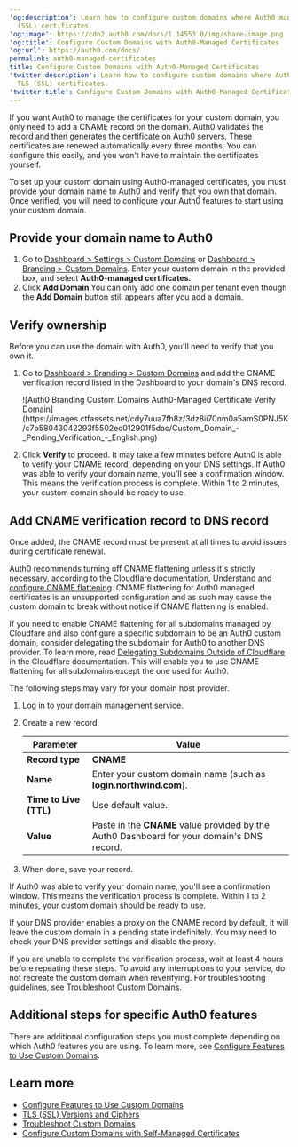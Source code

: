 ---
'og:description': Learn how to configure custom domains where Auth0 manages the TLS
  (SSL) certificates.
'og:image': https://cdn2.auth0.com/docs/1.14553.0/img/share-image.png
'og:title': Configure Custom Domains with Auth0-Managed Certificates
'og:url': https://auth0.com/docs/
permalink: auth0-managed-certificates
title: Configure Custom Domains with Auth0-Managed Certificates
'twitter:description': Learn how to configure custom domains where Auth0 manages the
  TLS (SSL) certificates.
'twitter:title': Configure Custom Domains with Auth0-Managed Certificates
---
If you want Auth0 to manage the certificates for your <Tooltip tip="Custom Domain: Third-party domain with a specialized, or vanity, name." cta="View Glossary" href="/docs/glossary?term=custom+domain">custom domain</Tooltip>, you only need to add a CNAME record on the domain. Auth0 validates the record and then generates the certificate on Auth0 servers. These certificates are renewed automatically every three months. You can configure this easily, and you won't have to maintain the certificates yourself.

To set up your custom domain using Auth0-managed certificates, you must provide your domain name to Auth0 and verify that you own that domain. Once verified, you will need to configure your Auth0 features to start using your custom domain.

## Provide your domain name to Auth0

1. Go to [Dashboard > Settings > Custom Domains](https://manage.auth0.com/#/tenant/custom_domains) or [Dashboard > Branding > Custom Domains](https://manage.auth0.com/#/custom_domains). Enter your custom domain in the provided box, and select **Auth0-managed certificates.**
2. Click **Add Domain**.You can only add one domain per tenant even though the **Add Domain** button still appears after you add a domain.

## Verify ownership

Before you can use the domain with Auth0, you'll need to verify that you own it.

1. Go to [Dashboard > Branding > Custom Domains](https://manage.auth0.com/#/branding/custom_domains) and add the CNAME verification record listed in the Dashboard to your domain's DNS record.

   <Frame>![Auth0 Branding Custom Domains Auth0-Managed Certificate Verify Domain](https://images.ctfassets.net/cdy7uua7fh8z/3dz8ii70nm0a5amS0PNJ5K/c7b58043042293f5502ec012901f5dac/Custom_Domain_-_Pending_Verification_-_English.png)</Frame>
2. Click **Verify** to proceed.
   It may take a few minutes before Auth0 is able to verify your CNAME record, depending on your DNS settings. If Auth0 was able to verify your domain name, you'll see a confirmation window. This means the verification process is complete. Within 1 to 2 minutes, your custom domain should be ready to use.

## Add CNAME verification record to DNS record

Once added, the CNAME record must be present at all times to avoid issues during certificate renewal.

<Callout icon="file-lines" color="#0EA5E9" iconType="regular">

Auth0 recommends turning off CNAME flattening unless it's strictly necessary, according to the Cloudflare documentation, [Understand and configure CNAME flattening](https://support.cloudflare.com/hc/en-us/articles/200169056-Understand-and-configure-CNAME-Flattening). CNAME flattening for Auth0 managed certificates is an unsupported configuration and as such may cause the custom domain to break without notice if CNAME flattening is enabled.

</Callout>

If you need to enable CNAME flattening for all subdomains managed by Cloudfare and also configure a specific subdomain to be an Auth0 custom domain, consider delegating the subdomain for Auth0 to another DNS provider. To learn more, read [Delegating Subdomains Outside of Cloudflare](https://support.cloudflare.com/hc/en-us/articles/360021357131-Delegating-Subdomains-Outside-of-Cloudflare) in the Cloudflare documentation. This will enable you to use CNAME flattening for all subdomains except the one used for Auth0.

The following steps may vary for your domain host provider.

1. Log in to your domain management service.
2. Create a new record.

   <table class="table"><thead>
   <tr>
   <th>Parameter</th>
   <th>Value</th>
   </tr>
   </thead>
   <tbody>
   <tr>
   <td><strong>Record type</strong></td>
   <td><strong>CNAME</strong></td>
   </tr>
   <tr>
   <td><strong>Name</strong></td>
   <td>Enter your custom domain name (such as <strong>login.northwind.com</strong>).</td>
   </tr>
   <tr>
   <td><strong>Time to Live (TTL)</strong></td>
   <td>Use default value.</td>
   </tr>
   <tr>
   <td><strong>Value</strong></td>
   <td>Paste in the <strong>CNAME</strong> value provided by the Auth0 Dashboard for your domain's DNS record.</td>
   </tr>
   </tbody>
   </table>
3. When done, save your record.

If Auth0 was able to verify your domain name, you'll see a confirmation window. This means the verification process is complete. Within 1 to 2 minutes, your custom domain should be ready to use.

<Callout icon="file-lines" color="#0EA5E9" iconType="regular">

If your DNS provider enables a proxy on the CNAME record by default, it will leave the custom domain in a pending state indefinitely. You may need to check your DNS provider settings and disable the proxy.

</Callout>

If you are unable to complete the verification process, wait at least 4 hours before repeating these steps. To avoid any interruptions to your service, do not recreate the custom domain when reverifying. For troubleshooting guidelines, see [Troubleshoot Custom Domains](/docs/troubleshoot/integration-extensibility-issues/troubleshoot-custom-domains ).

## Additional steps for specific Auth0 features

There are additional configuration steps you must complete depending on which Auth0 features you are using. To learn more, see [Configure Features to Use Custom Domains](/docs/customize/custom-domains/configure-features-to-use-custom-domains).

## Learn more

* [Configure Features to Use Custom Domains](/docs/customize/custom-domains/configure-features-to-use-custom-domains)
* [TLS (SSL) Versions and Ciphers](/docs/customize/custom-domains/self-managed-certificates/tls-ssl)
* [Troubleshoot Custom Domains](/docs/troubleshoot/integration-extensibility-issues/troubleshoot-custom-domains)
* [Configure Custom Domains with Self-Managed Certificates](/docs/customize/custom-domains/self-managed-certificates)